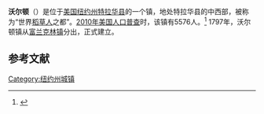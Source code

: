 {{Infobox settlement
|official_name            = 沃尔顿
|settlement_type          = 镇
|nickname                 = 
|motto                    =

<!-- Images -->
|image_skyline            = Christ Episcopal Church Walton NY Apr 09.jpg
|imagesize                = 
|image_caption            = 
|image_flag               = 
|image_seal               =

<!-- Maps -->
|pushpin_map            = New York
|pushpin_label          = 沃尔顿
|pushpin_label_position = 
|pushpin_map_caption    =
|pushpin_mapsize        =
|image_map                = 
|mapsize                  = 
|map_caption              =
|image_map1               = 
|mapsize1                 = 
|map_caption1             =
|latd = 42| latm = 10| lats = 11| latNS = N| longd = 75| longm = 07| longs = 49| longEW = W
|coordinates_display      = inline,title

<!-- Location -->
|subdivision_type         = [[国家|国家]]
|subdivision_name         = [[美国|美国]]
|subdivision_type1        = [[美国行政区划|州]]
|subdivision_name1        = [[纽约州|纽约州]]
|subdivision_type2        = [[纽约州行政区划|县]]
|subdivision_name2        = [[特拉华县_(纽约州)|特拉华县]]

|government_footnotes     = 
|government_type          =
|established_title        = 
|established_date         =

<!-- Area -->
|unit_pref  =  Imperial
|area_footnotes           = 
|area_magnitude           = 
|area_total_km2           = 252.8
|area_land_km2            = 250.8
|area_water_km2           = 2.0
|area_total_sq_mi         = 
|area_land_sq_mi          = 
|area_water_sq_mi         =

<!-- Population -->
|population_as_of         = [[2010年美国人口普查|2010]]
|population_footnotes     = 
|population_total         = 5576
|population_density_km2   = 22.2
|population_density_sq_mi =

<!-- General information -->
|timezone                 = [[美国东部时间|EST]]
|utc_offset               = 
|timezone_DST             = 
|utc_offset_DST           = 
|elevation_footnotes      = 
|elevation_m              = 
|elevation_ft             = 1228

<!-- Area/postal codes & others -->
|postal_code_type         = [[美国邮政编码|邮政编码]]
|postal_code              = 13856
|area_code                = [[美国电话区号607|607]]
|website                  = {{URL|townofwalton.org}}
|footnotes                = 
}}
'''沃尔顿'''（{{lang-en|Walton}}）是位于[[美国|美国]][[纽约州|纽约州]][[特拉华县_(纽约州)|特拉华县]]的一个镇，地处特拉华县的中西部，被称为“世界[[稻草人|稻草人]]之都”。[[2010年美国人口普查|2010年美国人口普查]]时，该镇有5576人。<ref name>{{cite web|url=http://factfinder2.census.gov|publisher=[[United_States_Census_Bureau|United States Census Bureau]]|title=American FactFinder|accessdate=2020-09-12|archive-date=2013-09-11|archive-url=https://web.archive.org/web/20130911234518/http://factfinder2.census.gov/|dead-url=no}}</ref> 1797年，沃尔顿镇从[[富兰克林_(特拉华县)|富兰克林镇]]分出，正式建立。

== 参考文献 ==
{{reflist}}

{{NY-stub}}
[[Category:纽约州城镇|Category:纽约州城镇]]